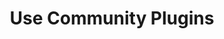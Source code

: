---
title: 'Use Community Plugins'
description: 'Enterprise developers can learn how to integrate and use community plugins within their Amplication resources.'
icon: 'plug'
---